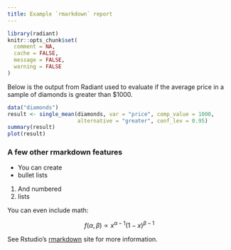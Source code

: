 ```yaml
---
title: Example `rmarkdown` report
---
```


```r
library(radiant)
knitr::opts_chunk$set(
  comment = NA,
  cache = FALSE,
  message = FALSE,
  warning = FALSE
)
```

Below is the output from Radiant used to evaluate if the average price in a sample of diamonds is greater than \$1000.

```r
data("diamonds")
result <- single_mean(diamonds, var = "price", comp_value = 1000,
                      alternative = "greater", conf_lev = 0.95)
summary(result)
plot(result)
```

### A few other rmarkdown features

* You can create
* bullet lists

1. And numbered
2. lists

You can even include math:

$$f(\alpha, \beta) \propto x^{\alpha-1}(1-x)^{\beta-1}$$

See Rstudio's [rmarkdown](http://rmarkdown.rstudio.com/) site for more information.

